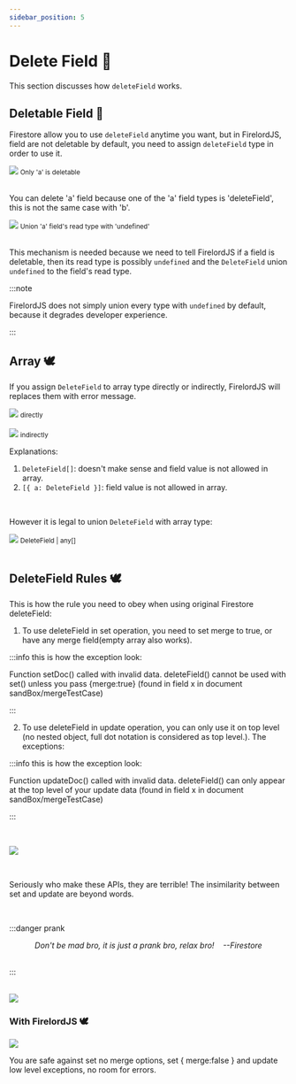 ```yaml
---
sidebar_position: 5
---
```


# Delete Field 🍄

This section discusses how `deleteField` works.


## Deletable Field 🦜

Firestore allow you to use `deleteField` anytime you want, but in FirelordJS, field are not deletable by default, you need to assign `deleteField` type in order to use it.

<div style={{ display: 'flex', flexDirection: 'column', alignItems: 'center' }}>
	<img src="https://github.com/tylim88/FirelordJSDoc/blob/main/static/img/deleteField1.png?raw=true" />
	<small>Only 'a' is deletable</small>
</div>
<br />

You can delete 'a' field because one of the 'a' field types is 'deleteField', this is not the same case with 'b'.

<div style={{ display: 'flex', flexDirection: 'column', alignItems: 'center' }}>
	<img src="https://github.com/tylim88/FirelordJSDoc/blob/main/static/img/deleteField2.png?raw=true" />
	<small>Union 'a' field's read type with 'undefined'</small>
</div>
<br />

This mechanism is needed because we need to tell FirelordJS if a field is deletable, then its read type is possibly `undefined` and the `DeleteField` union `undefined` to the field's read type.

:::note

FirelordJS does not simply union every type with `undefined` by default, because it degrades developer experience.

:::

## Array 🕊️

If you assign `DeleteField` to array type directly or indirectly, FirelordJS will replaces them with error message.

<div style={{ display: 'flex', flexDirection: 'column', alignItems: 'center' }}>
	<img src="https://github.com/tylim88/FirelordJSDoc/blob/main/static/img/deleteField3.png?raw=true" />
	<small>directly</small>
</div>

<br />
<div style={{ display: 'flex', flexDirection: 'column', alignItems: 'center' }}>
	<img src="https://github.com/tylim88/FirelordJSDoc/blob/main/static/img/deleteField4.png?raw=true" />
	<small>indirectly</small>
</div>

Explanations:

1. `DeleteField[]`: doesn't make sense and field value is not allowed in array.
2. `[{ a: DeleteField }]`: field value is not allowed in array.

<br />

However it is legal to union `DeleteField` with array type:

<div style={{ display: 'flex', flexDirection: 'column', alignItems: 'center' }}>
	<img src="https://github.com/tylim88/FirelordJSDoc/blob/main/static/img/deleteField5.png?raw=true" />
	<small>DeleteField | any[]</small>
</div>
<br />

## DeleteField Rules 🕊️

This is how the rule you need to obey when using original Firestore deleteField:

1. To use deleteField in set operation, you need to set merge to true, or have any merge field(empty array also works).

:::info this is how the exception look:

Function setDoc() called with invalid data. deleteField() cannot be used with set() unless you pass {merge:true} (found in field x in document sandBox/mergeTestCase)

:::

2. To use deleteField in update operation, you can only use it on top level (no nested object, full dot notation is considered as top level.). The exceptions:

:::info this is how the exception look:

Function updateDoc() called with invalid data. deleteField() can only appear at the top level of your update data (found in field x in document sandBox/mergeTestCase)

:::

<br />

<Image
	src="https://github.com/tylim88/FirelordJSDoc/blob/main/static/img/deleteField6.png?raw=true"
	text="terrible rules + terrible protection"
/>

<br />

Seriously who make these APIs, they are terrible! The insimilarity between set and update are beyond words.

<br />

:::danger prank

<div align="center">
	<i>
		Don't be mad bro, it is just a prank bro, relax bro!
		&#160;&#160;&#160;--Firestore
	</i>
</div>
<br />

:::

<br />
<Image
	src="https://github.com/tylim88/FirelordJSDoc/blob/main/static/img/kidding.jpg?raw=true"
	text=""
/>

### With FirelordJS 🕊️

<Image
	src="https://github.com/tylim88/FirelordJSDoc/blob/main/static/img/deleteField7.png?raw=true"
	text="FirelordJS prevent you from doing it the wrong way and provide guide line in hint."
/>

You are safe against set no merge options, set { merge:false } and update low level exceptions, no room for errors.
